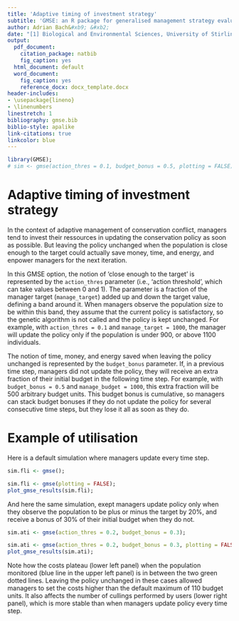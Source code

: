 ```yaml
---
title: 'Adaptive timing of investment strategy'
subtitle: 'GMSE: an R package for generalised management strategy evaluation (New function vignette)'
author: Adrian Bach&#xb9; &#xb2;
date: "[1] Biological and Environmental Sciences, University of Stirling, Stirling, UK [2] adrian.bach@stir.ac.uk"
output:
  pdf_document:
    citation_package: natbib
    fig_caption: yes
  html_document: default
  word_document:
    fig_caption: yes
    reference_docx: docx_template.docx
header-includes:
- \usepackage{lineno}
- \linenumbers
linestretch: 1
bibliography: gmse.bib
biblio-style: apalike
link-citations: true
linkcolor: blue
---
```


```r
library(GMSE);
# sim <- gmse(action_thres = 0.1, budget_bonus = 0.5, plotting = FALSE);
```

Adaptive timing of investment strategy
================================================================================

In the context of adaptive management of conservation conflict, managers tend to invest their ressources in updating the conservation policy as soon as possible. But leaving the policy unchanged when the population is close enough to the target could actually save money, time, and energy, and enpower managers for the next iteration. 

In this GMSE option, the notion of 'close enough to the target' is represented by the `action_thres` parameter (i.e., 'action threshold', which can take values between 0 and 1). The parameter is a fraction of the manager target (`manage_target`) added up and down the target value, defining a band around it. When managers observe the population size to be within this band, they assume that the current policy is satisfactory, so the genetic algorithm is not called and the policy is kept unchanged. For example, with `action_thres = 0.1` and `manage_target = 1000`, the manager will update the policy only if the population is under 900, or above 1100 individuals.

The notion of time, money, and energy saved when leaving the policy unchanged is represented by the `budget_bonus` parameter. If, in a previous time step, managers did not update the policy, they will receive an extra fraction of their initial budget in the following time step. For example, with `budget_bonus = 0.5` and `manage_budget = 1000`, this extra fraction will be 500 arbitrary budget units. This budget bonus is cumulative, so managers can stack budget bonuses if they do not update the policy for several consecutive time steps, but they lose it all as soon as they do. 

Example of utilisation
================================================================================

Here is a default simulation where managers update every time step.

```r
sim.fli <- gmse();
```

```r
sim.fli <- gmse(plotting = FALSE);
plot_gmse_results(sim.fli);
```

And here the same simulation, exept managers update policy only when they observe the population to be plus or minus the target by 20%, and receive a bonus of 30% of their initial budget when they do not.

```r
sim.ati <- gmse(action_thres = 0.2, budget_bonus = 0.3);
```

```r
sim.ati <- gmse(action_thres = 0.2, budget_bonus = 0.3, plotting = FALSE);
plot_gmse_results(sim.ati);
```

Note how the costs plateau (lower left panel) when the population monitored (blue line in the upper left panel) is in between the two green dotted lines. Leaving the policy unchanged in these cases allowed managers to set the costs higher than the default maximum of 110 budget units. It also affects the number of cullings performed by users (lower right panel), which is more stable than when managers update policy every time step.

